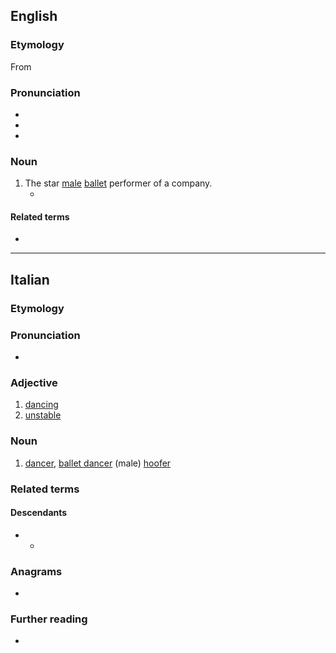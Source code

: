 ==English==

===Etymology===
From {{bor|en|it|ballerino}}

===Pronunciation===
* {{IPA|en|/ˌbæləɹˈiːnoʊ/}}
* {{rhymes|en|iːnəʊ}}
* {{hyph|en|bal|le|ri|no}}

===Noun===
{{en-noun}}

# The star [[male]] [[ballet]] performer of a company.
#* {{quote-journal|en|date=June 17, 2007|author=David Colman|title=The Merman of La Scala|work=New York Times|url=http://www.nytimes.com/2007/06/17/fashion/17POSS.html
|passage=As aware as you are, though, consider how much more keenly the leaping ballerinas and '''ballerinos''' of the world feel the tow with every move they make.}}

====Related terms====
* {{l|en|ballerina}}

{{C|en|Dance|Male people|Occupations}}

----

==Italian==

===Etymology===
{{af|it|ballare|-ino}}

===Pronunciation===
* {{it-IPA|ballerìno}}

===Adjective===
{{it-adj|ballerin}}

# [[dancing]]
# [[unstable]]

===Noun===
{{it-noun|m|f=ballerina}}

# [[dancer]], [[ballet dancer]] (male) [[hoofer]]

===Related terms===
{{rel3
|it|
|ballo
|solista
|primo ballerino
|prima ballerina
}}

====Descendants====
* {{desc|fr|ballerin|bor=1}}
** {{desc|ro|balerin|bor=1}}

===Anagrams===
* {{anagrams|it|barellino|ribellano}}

===Further reading===
* {{R:it:Treccani}}